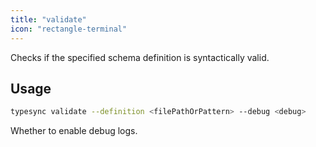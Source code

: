 ```yaml
---
title: "validate"
icon: "rectangle-terminal"
---
```



Checks if the specified schema definition is syntactically valid.

## Usage

```bash
typesync validate --definition <filePathOrPattern> --debug <debug>
```

<DefinitionOptionSnippet />

<ParamField type="boolean" path="debug">Whether to enable debug logs.</ParamField>
